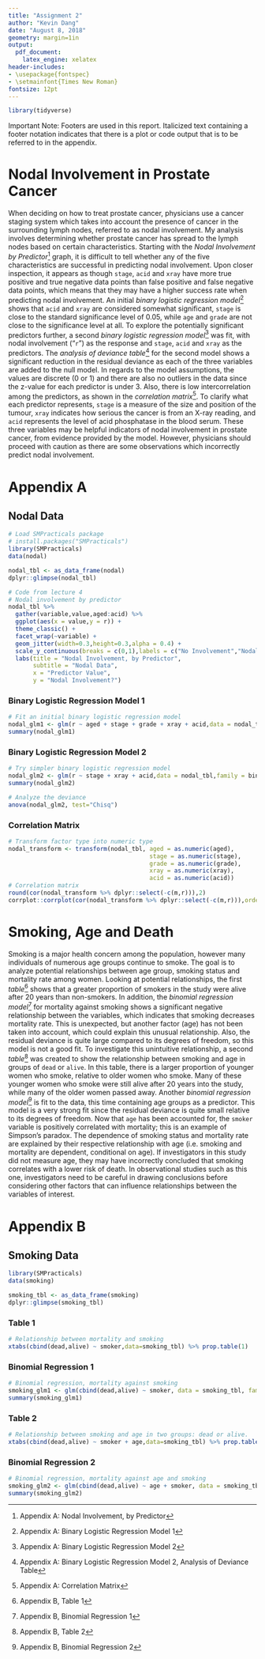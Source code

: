 ```yaml
---
title: "Assignment 2"
author: "Kevin Dang"
date: "August 8, 2018"
geometry: margin=1in
output:
  pdf_document:
    latex_engine: xelatex
header-includes:
- \usepackage{fontspec}
- \setmainfont{Times New Roman}
fontsize: 12pt
---
```


```r

library(tidyverse)

```

Important Note: Footers are used in this report. Italicized text containing a footer notation indicates that there is a plot or code output that is to be referred to in the appendix.

\newpage

# Nodal Involvement in Prostate Cancer

When deciding on how to treat prostate cancer, physicians use a cancer staging system which takes into account the presence of cancer in the surrounding lymph nodes, referred to as nodal involvement. My analysis involves determining whether prostate cancer has spread to the lymph nodes based on certain characteristics. 
Starting with the *Nodal Involvement by Predictor*[^1] graph, it is difficult to tell whether any of the five characteristics are successful in predicting nodal involvement. Upon closer inspection, it appears as though `stage`, `acid` and `xray` have more true positive and true negative data points than false positive and false negative data points, which means that they may have a higher success rate when predicting nodal involvement.
An initial *binary logistic regression model*[^2] shows that `acid` and `xray` are considered somewhat significant, `stage` is close to the standard significance level of 0.05, while `age` and `grade` are not close to the significance level at all. 
To explore the potentially significant predictors further, a second *binary logistic regression model*[^3] was fit, with nodal involvement ("`r`") as the response and `stage`, `acid` and `xray` as the predictors. The *analysis of deviance table*[^4] for the second model shows a significant reduction in the residual deviance as each of the three variables are added to the null model.
In regards to the model assumptions, the values are discrete (0 or 1) and there are also no outliers in the data since the z-value for each predictor is under 3. Also, there is low intercorrelation among the predictors, as shown in the *correlation matrix*[^5].
To clarify what each predictor represents, `stage` is a measure of the size and position of the tumour, `xray` indicates how serious the cancer is from an X-ray reading, and `acid` represents the level of acid phosphatase in the blood serum. These three variables may be helpful indicators of nodal involvement in prostate cancer, from evidence provided by the model. However, physicians should proceed with caution as there are some observations which incorrectly predict nodal involvement.

[^1]: Appendix A: Nodal Involvement, by Predictor
[^2]: Appendix A: Binary Logistic Regression Model 1
[^3]: Appendix A: Binary Logistic Regression Model 2
[^4]: Appendix A: Binary Logistic Regression Model 2, Analysis of Deviance Table
[^5]: Appendix A: Correlation Matrix

\newpage

# Appendix A
## Nodal Data
```r

# Load SMPracticals package
# install.packages("SMPracticals")
library(SMPracticals)
data(nodal)

nodal_tbl <- as_data_frame(nodal)
dplyr::glimpse(nodal_tbl)

# Code from lecture 4
# Nodal involvement by predictor
nodal_tbl %>%
  gather(variable,value,aged:acid) %>%
  ggplot(aes(x = value,y = r)) +
  theme_classic() +
  facet_wrap(~variable) +
  geom_jitter(width=0.3,height=0.3,alpha = 0.4) +
  scale_y_continuous(breaks = c(0,1),labels = c("No Involvement","Nodal Involvement")) +
  labs(title = "Nodal Involvement, by Predictor",
       subtitle = "Nodal Data",
       x = "Predictor Value",
       y = "Nodal Involvement?")

```

### Binary Logistic Regression Model 1
```r

# Fit an initial binary logistic regression model
nodal_glm1 <- glm(r ~ aged + stage + grade + xray + acid,data = nodal_tbl,family = binomial)
summary(nodal_glm1)

```

### Binary Logistic Regression Model 2
```r

# Try simpler binary logistic regression model
nodal_glm2 <- glm(r ~ stage + xray + acid,data = nodal_tbl,family = binomial)
summary(nodal_glm2)

# Analyze the deviance
anova(nodal_glm2, test="Chisq")

```

### Correlation Matrix
```r

# Transform factor type into numeric type
nodal_transform <- transform(nodal_tbl, aged = as.numeric(aged),
                                        stage = as.numeric(stage),
                                        grade = as.numeric(grade),
                                        xray = as.numeric(xray),
                                        acid = as.numeric(acid))
# Correlation matrix
round(cor(nodal_transform %>% dplyr::select(-c(m,r))),2)
corrplot::corrplot(cor(nodal_transform %>% dplyr::select(-c(m,r))),order="AOE")

```

\newpage

# Smoking, Age and Death

Smoking is a major health concern among the population, however many individuals of numerous age groups continue to smoke. The goal is to analyze potential relationships between age group, smoking status and mortality rate among women.
Looking at potential relationships, the first *table*[^6] shows that a greater proportion of smokers in the study were alive after 20 years than non-smokers. In addition, the *binomial regression model*[^7] for mortality against smoking shows a significant negative relationship between the variables, which indicates that smoking decreases mortality rate. This is unexpected, but another factor (age) has not been taken into account, which could explain this unusual relationship. Also, the residual deviance is quite large compared to its degrees of freedom, so this model is not a good fit.
To investigate this unintuitive relationship, a second *table*[^8] was created to show the relationship between smoking and age in groups of `dead` or `alive`. In this table, there is a larger proportion of younger women who smoke, relative to older women who smoke. Many of these younger women who smoke were still alive after 20 years into the study, while many of the older women passed away.
Another *binomial regression model*[^9] is fit to the data, this time containing age groups as a predictor. This model is a very strong fit since the residual deviance is quite small relative to its degrees of freedom. Now that `age` has been accounted for, the `smoker` variable is positively correlated with mortality; this is an example of Simpson's paradox. The dependence of smoking status and mortality rate are explained by their respective relationship with age (i.e. smoking and mortality are dependent, conditional on age). 
If investigators in this study did not measure age, they may have incorrectly concluded that smoking correlates with a lower risk of death. In observational studies such as this one, investigators need to be careful in drawing conclusions before considering other factors that can influence relationships between the variables of interest.

[^6]: Appendix B, Table 1
[^7]: Appendix B, Binomial Regression 1
[^8]: Appendix B, Table 2
[^9]: Appendix B, Binomial Regression 2

\newpage

# Appendix B
## Smoking Data
```r

library(SMPracticals)
data(smoking)

smoking_tbl <- as_data_frame(smoking)
dplyr::glimpse(smoking_tbl)

```

### Table 1
```r

# Relationship between mortality and smoking
xtabs(cbind(dead,alive) ~ smoker,data=smoking_tbl) %>% prop.table(1)

```

### Binomial Regression 1
```r

# Binomial regression, mortality against smoking
smoking_glm1 <- glm(cbind(dead,alive) ~ smoker, data = smoking_tbl, family = binomial)
summary(smoking_glm1)

```

### Table 2
```r

# Relationship between smoking and age in two groups: dead or alive.
xtabs(cbind(dead,alive) ~ smoker + age,data=smoking_tbl) %>% prop.table(2)

```


### Binomial Regression 2
```r

# Binomial regression, mortality against age and smoking
smoking_glm2 <- glm(cbind(dead,alive) ~ age + smoker, data = smoking_tbl, family = binomial)
summary(smoking_glm2)

```

